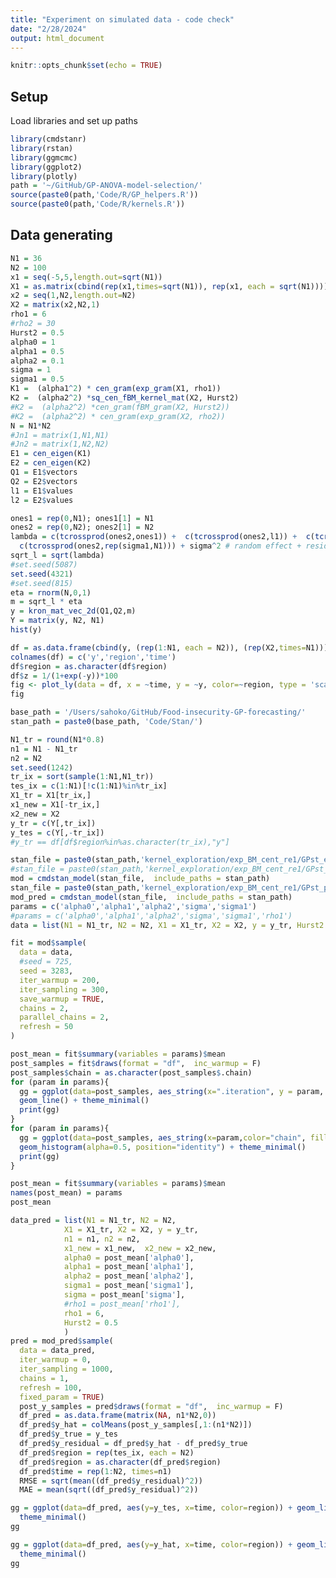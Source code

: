 ```yaml
---
title: "Experiment on simulated data - code check"
date: "2/28/2024"
output: html_document
---
```


```r
knitr::opts_chunk$set(echo = TRUE)
```
## Setup
Load libraries and set up paths
```r
library(cmdstanr)
library(rstan)
library(ggmcmc)
library(ggplot2)
library(plotly)
path = '~/GitHub/GP-ANOVA-model-selection/'
source(paste0(path,'Code/R/GP_helpers.R'))
source(paste0(path,'Code/R/kernels.R'))
```
## Data generating
```r
N1 = 36
N2 = 100
x1 = seq(-5,5,length.out=sqrt(N1))
X1 = as.matrix(cbind(rep(x1,times=sqrt(N1)), rep(x1, each = sqrt(N1))))
x2 = seq(1,N2,length.out=N2)
X2 = matrix(x2,N2,1)
rho1 = 6
#rho2 = 30
Hurst2 = 0.5
alpha0 = 1
alpha1 = 0.5
alpha2 = 0.1
sigma = 1
sigma1 = 0.5
K1 =  (alpha1^2) * cen_gram(exp_gram(X1, rho1))
K2 =  (alpha2^2) *sq_cen_fBM_kernel_mat(X2, Hurst2)
#K2 =  (alpha2^2) *cen_gram(fBM_gram(X2, Hurst2))
#K2 =  (alpha2^2) * cen_gram(exp_gram(X2, rho2))
N = N1*N2
#Jn1 = matrix(1,N1,N1)
#Jn2 = matrix(1,N2,N2)
E1 = cen_eigen(K1)
E2 = cen_eigen(K2)
Q1 = E1$vectors
Q2 = E2$vectors
l1 = E1$values
l2 = E2$values
```

```r
ones1 = rep(0,N1); ones1[1] = N1
ones2 = rep(0,N2); ones2[1] = N2
lambda = c(tcrossprod(ones2,ones1)) +  c(tcrossprod(ones2,l1)) +  c(tcrossprod(l2,ones1)) +  c(tcrossprod(l2,l1)) +
  c(tcrossprod(ones2,rep(sigma1,N1))) + sigma^2 # random effect + residual error
sqrt_l = sqrt(lambda)
#set.seed(5087)
set.seed(4321)
#set.seed(815)
eta = rnorm(N,0,1)
m = sqrt_l * eta
y = kron_mat_vec_2d(Q1,Q2,m)
Y = matrix(y, N2, N1)
hist(y)
```


```r
df = as.data.frame(cbind(y, (rep(1:N1, each = N2)), (rep(X2,times=N1))))
colnames(df) = c('y','region','time')
df$region = as.character(df$region)
df$z = 1/(1+exp(-y))*100
fig <- plot_ly(data = df, x = ~time, y = ~y, color=~region, type = 'scatter', mode = 'lines') 
fig
```

```r
base_path = '/Users/sahoko/GitHub/Food-insecurity-GP-forecasting/'
stan_path = paste0(base_path, 'Code/Stan/')
```

```r
N1_tr = round(N1*0.8)
n1 = N1 - N1_tr
n2 = N2
set.seed(1242)
tr_ix = sort(sample(1:N1,N1_tr))
tes_ix = c(1:N1)[!c(1:N1)%in%tr_ix]
X1_tr = X1[tr_ix,]
x1_new = X1[-tr_ix,]
x2_new = X2
y_tr = c(Y[,tr_ix])
y_tes = c(Y[,-tr_ix])
#y_tr == df[df$region%in%as.character(tr_ix),"y"]
```


```r
stan_file = paste0(stan_path,'kernel_exploration/exp_BM_cent_re1/GPst_est_rhofixed.stan')
#stan_file = paste0(stan_path,'kernel_exploration/exp_BM_cent_re1/GPst_est.stan')
mod = cmdstan_model(stan_file,  include_paths = stan_path)
stan_file = paste0(stan_path,'kernel_exploration/exp_BM_cent_re1/GPst_pred.stan')
mod_pred = cmdstan_model(stan_file,  include_paths = stan_path)
params = c('alpha0','alpha1','alpha2','sigma','sigma1')
#params = c('alpha0','alpha1','alpha2','sigma','sigma1','rho1')
data = list(N1 = N1_tr, N2 = N2, X1 = X1_tr, X2 = X2, y = y_tr, Hurst2 = 0.5, rho1 = 6)
```

```r
fit = mod$sample(
  data = data, 
  #seed = 725, 
  seed = 3283,
  iter_warmup = 200,
  iter_sampling = 300,
  save_warmup = TRUE,
  chains = 2, 
  parallel_chains = 2,
  refresh = 50
)
```

```r
post_mean = fit$summary(variables = params)$mean
post_samples = fit$draws(format = "df",  inc_warmup = F)
post_samples$chain = as.character(post_samples$.chain)
for (param in params){
  gg = ggplot(data=post_samples, aes_string(x=".iteration", y = param, color="chain"))+
  geom_line() + theme_minimal() 
  print(gg)
}
for (param in params){
  gg = ggplot(data=post_samples, aes_string(x=param,color="chain", fill="chain"))+
  geom_histogram(alpha=0.5, position="identity") + theme_minimal() 
  print(gg)
}
```


```r
post_mean = fit$summary(variables = params)$mean
names(post_mean) = params
post_mean
```

```r
data_pred = list(N1 = N1_tr, N2 = N2,
            X1 = X1_tr, X2 = X2, y = y_tr, 
            n1 = n1, n2 = n2,
            x1_new = x1_new,  x2_new = x2_new,
            alpha0 = post_mean['alpha0'],
            alpha1 = post_mean['alpha1'],
            alpha2 = post_mean['alpha2'],
            sigma1 = post_mean['sigma1'],
            sigma = post_mean['sigma'],
            #rho1 = post_mean['rho1'],
            rho1 = 6,
            Hurst2 = 0.5
            )
pred = mod_pred$sample(
  data = data_pred, 
  iter_warmup = 0,
  iter_sampling = 1000,
  chains = 1, 
  refresh = 100,
  fixed_param = TRUE)
  post_y_samples = pred$draws(format = "df",  inc_warmup = F)
  df_pred = as.data.frame(matrix(NA, n1*N2,0))
  df_pred$y_hat = colMeans(post_y_samples[,1:(n1*N2)])
  df_pred$y_true = y_tes
  df_pred$y_residual = df_pred$y_hat - df_pred$y_true
  df_pred$region = rep(tes_ix, each = N2)
  df_pred$region = as.character(df_pred$region)
  df_pred$time = rep(1:N2, times=n1)
  RMSE = sqrt(mean((df_pred$y_residual)^2))
  MAE = mean(sqrt((df_pred$y_residual)^2))
```

```r
gg = ggplot(data=df_pred, aes(y=y_tes, x=time, color=region)) + geom_line() + ylim(-30,30) + 
  theme_minimal()
gg

gg = ggplot(data=df_pred, aes(y=y_hat, x=time, color=region)) + geom_line() + ylim(-30,30) +
  theme_minimal()
gg
```



